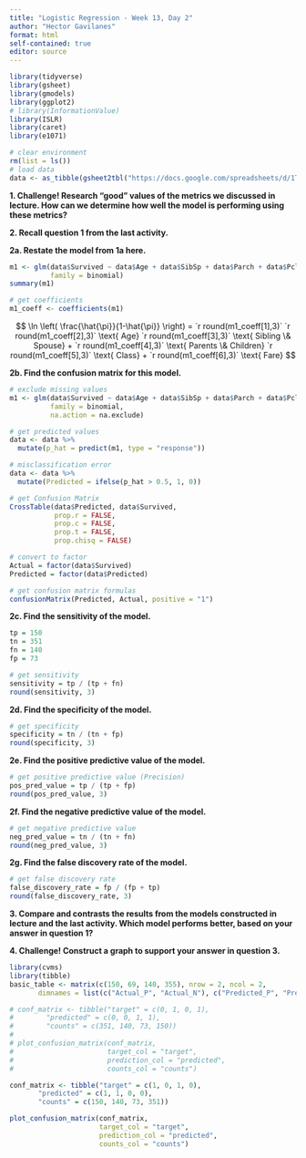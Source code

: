 ```yaml
---
title: "Logistic Regression - Week 13, Day 2"
author: "Hector Gavilanes"
format: html
self-contained: true
editor: source
---
```


```r
library(tidyverse)
library(gsheet)
library(gmodels)
library(ggplot2)
# library(InformationValue)
library(ISLR)
library(caret)
library(e1071)
```

```r
# clear environment
rm(list = ls())
# load data
data <- as_tibble(gsheet2tbl("https://docs.google.com/spreadsheets/d/1TrJ6jZ3hP6gQk6FvqbMrFUysEUEqle7XfuLnAkZsHYI/edit"))
```
**1. Challenge! Research "good" values of the metrics we discussed in lecture. How can we determine how well the model is performing using these metrics?**

**2. Recall question 1 from the last activity.**

**2a. Restate the model from 1a here.** 

```r
m1 <- glm(data$Survived ~ data$Age + data$SibSp + data$Parch + data$Pclass + data$Fare,
          family = binomial)
summary(m1)

# get coefficients
m1_coeff <- coefficients(m1)
```

$$
\ln \left( \frac{\hat{\pi}}{1-\hat{\pi}} \right) = `r round(m1_coeff[1],3)` `r round(m1_coeff[2],3)` \text{ Age} `r round(m1_coeff[3],3)` \text{ Sibling \& Spouse} + `r round(m1_coeff[4],3)` \text{ Parents \& Children} `r round(m1_coeff[5],3)` \text{ Class} + `r round(m1_coeff[6],3)` \text{ Fare}
$$

**2b. Find the confusion matrix for this model.**

```r
# exclude missing values
m1 <- glm(data$Survived ~ data$Age + data$SibSp + data$Parch + data$Pclass + data$Fare,
          family = binomial,
          na.action = na.exclude)

# get predicted values
data <- data %>% 
  mutate(p_hat = predict(m1, type = "response"))

# misclassification error
data <- data %>% 
  mutate(Predicted = ifelse(p_hat > 0.5, 1, 0))

# get Confusion Matrix
CrossTable(data$Predicted, data$Survived,
           prop.r = FALSE,
           prop.c = FALSE,
           prop.t = FALSE,
           prop.chisq = FALSE)

# convert to factor
Actual = factor(data$Survived)
Predicted = factor(data$Predicted)

# get confusion matrix formulas
confusionMatrix(Predicted, Actual, positive = "1")

```



**2c. Find the sensitivity of the model.**

```r
tp = 150
tn = 351
fn = 140
fp = 73

# get sensitivity
sensitivity = tp / (tp + fn)
round(sensitivity, 3)

```

**2d. Find the specificity of the model.**

```r
# get specificity
specificity = tn / (tn + fp)
round(specificity, 3)
```

**2e. Find the positive predictive value of the model.**

```r
# get positive predictive value (Precision)
pos_pred_value = tp / (tp + fp)
round(pos_pred_value, 3)
```

**2f. Find the negative predictive value of the model.**

```r
# get negative predictive value
neg_pred_value = tn / (tn + fn)
round(neg_pred_value, 3)
```

**2g. Find the false discovery rate of the model.**

```r
# get false discovery rate
false_discovery_rate = fp / (fp + tp)
round(false_discovery_rate, 3)
```

**3. Compare and contrasts the results from the models constructed in  lecture and the last activity. Which model performs better, based on your answer in question 1?**

**4. Challenge! Construct a graph to support your answer in question 3.**

```r
library(cvms)
library(tibble)
basic_table <- matrix(c(150, 69, 140, 355), nrow = 2, ncol = 2,
       dimnames = list(c("Actual_P", "Actual_N"), c("Predicted_P", "Predicted_N")))

# conf_matrix <- tibble("target" = c(0, 1, 0, 1),
#        "predicted" = c(0, 0, 1, 1),
#        "counts" = c(351, 140, 73, 150))
# 
# plot_confusion_matrix(conf_matrix,
#                       target_col = "target",
#                       prediction_col = "predicted",
#                       counts_col = "counts")

conf_matrix <- tibble("target" = c(1, 0, 1, 0),
       "predicted" = c(1, 1, 0, 0),
       "counts" = c(150, 140, 73, 351))

plot_confusion_matrix(conf_matrix,
                      target_col = "target",
                      prediction_col = "predicted",
                      counts_col = "counts")
```



